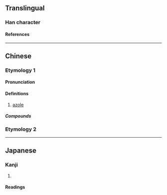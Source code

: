 {{character info/new}}
==Translingual==

===Han character===
{{Han char|rn=30|rad=口|as=07|sn=10|four=68014|canj=ROOG|ids=⿰口坐}}

====References====
{{Han ref|kx=0192.230|dkj=03716|hdz=10632.020|uh=5511}}

----

==Chinese==
{{zh-forms}}
===Etymology 1===
====Pronunciation====
{{zh-pron
|m=zuò
|c=zo6
}}

====Definitions====
{{zh-hanzi}}

# {{lb|zh|organic compound}} [[azole]]

=====Compounds=====
{{zh-der|三唑|四唑|吲唑|咪唑|噁唑|噻唑|吡唑|五唑|二唑|咔唑|喹唑啉|銻唑|砷唑|酮康唑}}

===Etymology 2===
{{zh-see|噬|v}}
----

==Japanese==

===Kanji===
{{ja-kanji|rs=口07}}

# {{rfdef|ja|sort=口07}}

====Readings====
{{ja-readings|goon=[[ぜい]] (zei)|kanon=[[せい]] (sei)}}